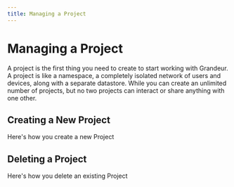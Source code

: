```yaml
---
title: Managing a Project
---
```



# Managing a Project

A project is the first thing you need to create to start working with Grandeur. A project is like a namespace, a completely isolated network of users and devices, along with a separate datastore. While you can create an unlimited number of projects, but no two projects can interact or share anything with one other.

## Creating a New Project

Here's how you create a new Project

<ReactPlayer playing controls volume={0} width={832} height={468} url="/demos/create-project.webm" />

## Deleting a Project

Here's how you delete an existing Project

<ReactPlayer playing controls volume={0} width={832} height={468} url="/demos/delete-project.webm" />